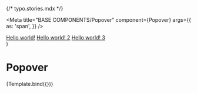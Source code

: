 {/* typo.stories.mdx */}


<Meta
  title="BASE COMPONENTS/Popover"
  component={Popover}
  args={{
    as: 'span',
  }}
/>

  <div>
    <OverlayProvider>
      <Popover {...args}>
        <a href="#" className={`focus-ring-black`}>Hello world!</a>
        <a href="#" className={`focus-ring-black`}>Hello world! 2</a>
        <a href="#" className={`focus-ring-black`}>Hello world! 3</a>
      </Popover>
    </OverlayProvider>
  </div>
)

# Popover

<Canvas>
  <Story
    name="Default"
    args={{
      variant: 'p',
      offset: 20,
    }}
  >
    {Template.bind({})}
  </Story>
</Canvas>
